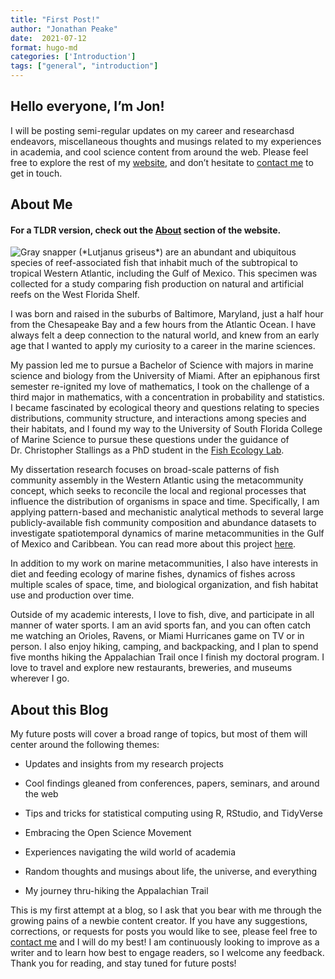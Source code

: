 ```yaml
---
title: "First Post!"
author: "Jonathan Peake"
date:  2021-07-12
format: hugo-md
categories: ['Introduction']
tags: ["general", "introduction"]
---
```


## Hello everyone, I'm Jon!

I will be posting semi-regular updates on my career and researchasd endeavors, miscellaneous thoughts and musings related to my experiences in academia, and cool science content from around the web. Please feel free to explore the rest of my [website](/home/), and don't hesitate to [contact me](/home/#contact) to get in touch.

## About Me

#### For a TLDR version, check out the [About](/authors/admin) section of the website.

![](me-fish.jpg "Gray snapper (*Lutjanus griseus*) are an abundant and ubiquitous species of reef-associated fish that inhabit much of the subtropical to tropical Western Atlantic, including the Gulf of Mexico. This specimen was collected for a study comparing fish production on natural and artificial reefs on the West Florida Shelf.")

I was born and raised in the suburbs of Baltimore, Maryland, just a half hour from the Chesapeake Bay and a few hours from the Atlantic Ocean. I have always felt a deep connection to the natural world, and knew from an early age that I wanted to apply my curiosity to a career in the marine sciences.

My passion led me to pursue a Bachelor of Science with majors in marine science and biology from the University of Miami. After an epiphanous first semester re-ignited my love of mathematics, I took on the challenge of a third major in mathematics, with a concentration in probability and statistics. I became fascinated by ecological theory and questions relating to species distributions, community structure, and interactions among species and their habitats, and I found my way to the University of South Florida College of Marine Science to pursue these questions under the guidance of Dr. Christopher Stallings as a PhD student in the [Fish Ecology Lab](https://marine.usf.edu/fishecology).

My dissertation research focuses on broad-scale patterns of fish community assembly in the Western Atlantic using the metacommunity concept, which seeks to reconcile the local and regional processes that influence the distribution of organisms in space and time. Specifically, I am applying pattern-based and mechanistic analytical methods to several large publicly-available fish community composition and abundance datasets to investigate spatiotemporal dynamics of marine metacommunities in the Gulf of Mexico and Caribbean. You can read more about this project [here](/project/metacommunity-project/).

In addition to my work on marine metacommunities, I also have interests in diet and feeding ecology of marine fishes, dynamics of fishes across multiple scales of space, time, and biological organization, and fish habitat use and production over time.

Outside of my academic interests, I love to fish, dive, and participate in all manner of water sports. I am an avid sports fan, and you can often catch me watching an Orioles, Ravens, or Miami Hurricanes game on TV or in person. I also enjoy hiking, camping, and backpacking, and I plan to spend five months hiking the Appalachian Trail once I finish my doctoral program. I love to travel and explore new restaurants, breweries, and museums wherever I go.

## About this Blog

My future posts will cover a broad range of topics, but most of them will center around the following themes:

-   Updates and insights from my research projects

-   Cool findings gleaned from conferences, papers, seminars, and around the web

-   Tips and tricks for statistical computing using R, RStudio, and TidyVerse

-   Embracing the Open Science Movement

-   Experiences navigating the wild world of academia

-   Random thoughts and musings about life, the universe, and everything

-   My journey thru-hiking the Appalachian Trail

This is my first attempt at a blog, so I ask that you bear with me through the growing pains of a newbie content creator. If you have any suggestions, corrections, or requests for posts you would like to see, please feel free to [contact me](/home/#contact) and I will do my best! I am continuously looking to improve as a writer and to learn how best to engage readers, so I welcome any feedback. Thank you for reading, and stay tuned for future posts!
